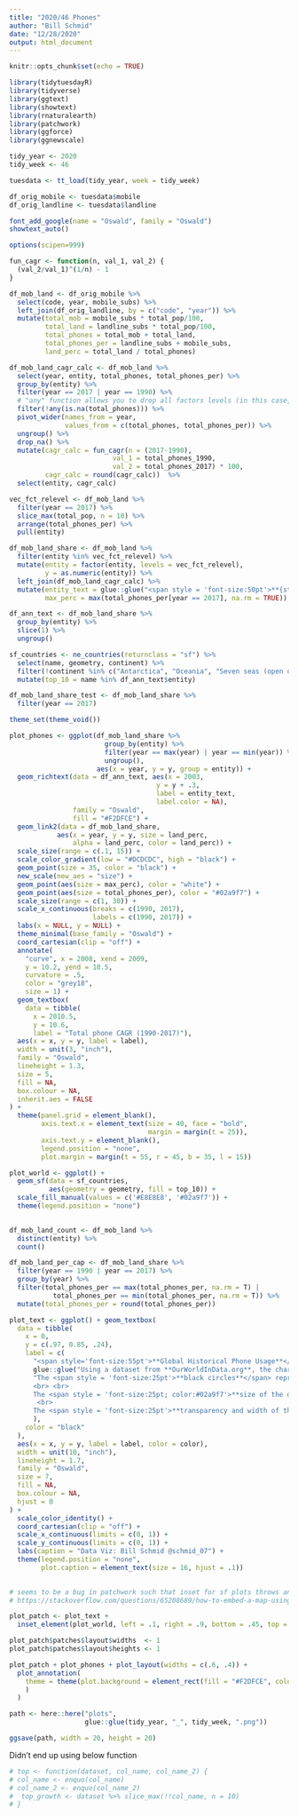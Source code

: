 ```yaml
---
title: "2020/46 Phones"
author: "Bill Schmid"
date: "12/28/2020"
output: html_document
---
```

```r
knitr::opts_chunk$set(echo = TRUE)

library(tidytuesdayR)
library(tidyverse)
library(ggtext)
library(showtext)
library(rnaturalearth)
library(patchwork)
library(ggforce)
library(ggnewscale)

```


```r

tidy_year <- 2020
tidy_week <- 46

tuesdata <- tt_load(tidy_year, week = tidy_week)

df_orig_mobile <- tuesdata$mobile
df_orig_landline <- tuesdata$landline

font_add_google(name = "Oswald", family = "Oswald")
showtext_auto()

options(scipen=999)

```

```r

fun_cagr <- function(n, val_1, val_2) {
  (val_2/val_1)^(1/n) - 1
}

df_mob_land <- df_orig_mobile %>% 
  select(code, year, mobile_subs) %>% 
  left_join(df_orig_landline, by = c("code", "year")) %>% 
  mutate(total_mob = mobile_subs * total_pop/100,
         total_land = landline_subs * total_pop/100,
         total_phones = total_mob + total_land,
         total_phones_per = landline_subs + mobile_subs,
         land_perc = total_land / total_phones)

df_mob_land_cagr_calc <- df_mob_land %>% 
  select(year, entity, total_phones, total_phones_per) %>% 
  group_by(entity) %>% 
  filter(year == 2017 | year == 1990) %>%
  # "any" function allows you to drop all factors levels (in this case, entity) based on conditional.  So if there is a valid value in one year for American Samoa but NA in another year for American Samoa, the filter will remove all instances of American Samoa.  Additional resource here: https://community.rstudio.com/t/delete-subgroups-conditionally/28105
  filter(!any(is.na(total_phones))) %>% 
  pivot_wider(names_from = year,
              values_from = c(total_phones, total_phones_per)) %>% 
  ungroup() %>% 
  drop_na() %>% 
  mutate(cagr_calc = fun_cagr(n = (2017-1990), 
                          val_1 = total_phones_1990, 
                          val_2 = total_phones_2017) * 100,
         cagr_calc = round(cagr_calc))  %>% 
  select(entity, cagr_calc) 

vec_fct_relevel <- df_mob_land %>%
  filter(year == 2017) %>% 
  slice_max(total_pop, n = 10) %>% 
  arrange(total_phones_per) %>% 
  pull(entity)

df_mob_land_share <- df_mob_land %>% 
  filter(entity %in% vec_fct_relevel) %>% 
  mutate(entity = factor(entity, levels = vec_fct_relevel),
         y = as.numeric(entity)) %>% 
  left_join(df_mob_land_cagr_calc) %>% 
  mutate(entity_text = glue::glue("<span style = 'font-size:50pt'>**{str_to_upper(entity)}**</span> <span style='font-size:20pt'> ({cagr_calc}%)</span>"),
         max_perc = max(total_phones_per[year == 2017], na.rm = TRUE)) 

df_ann_text <- df_mob_land_share %>% 
  group_by(entity) %>% 
  slice(1) %>% 
  ungroup()

sf_countries <- ne_countries(returnclass = "sf") %>% 
  select(name, geometry, continent) %>% 
  filter(!continent %in% c("Antarctica", "Oceania", "Seven seas (open ocean)")) %>% 
  mutate(top_10 = name %in% df_ann_text$entity)

df_mob_land_share_test <- df_mob_land_share %>% 
  filter(year == 2017)

```


```r

theme_set(theme_void())

plot_phones <- ggplot(df_mob_land_share %>% 
                        group_by(entity) %>% 
                        filter(year == max(year) | year == min(year)) %>% 
                        ungroup(),
                      aes(x = year, y = y, group = entity)) + 
  geom_richtext(data = df_ann_text, aes(x = 2003,
                                     y = y + .3, 
                                     label = entity_text,
                                     label.color = NA),
                family = "Oswald",
                fill = "#F2DFCE") + 
  geom_link2(data = df_mob_land_share, 
            aes(x = year, y = y, size = land_perc, 
                alpha = land_perc, color = land_perc)) +
  scale_size(range = c(.1, 15)) +
  scale_color_gradient(low = "#DCDCDC", high = "black") +
  geom_point(size = 35, color = "black") +
  new_scale(new_aes = "size") +
  geom_point(aes(size = max_perc), color = "white") + 
  geom_point(aes(size = total_phones_per), color = "#02a9f7") +
  scale_size(range = c(1, 30)) + 
  scale_x_continuous(breaks = c(1990, 2017),
                     labels = c(1990, 2017)) +
  labs(x = NULL, y = NULL) + 
  theme_minimal(base_family = "Oswald") + 
  coord_cartesian(clip = "off") +
  annotate(
    "curve", x = 2008, xend = 2009,
    y = 10.2, yend = 10.5,
    curvature = .5,
    color = "grey18",
    size = 1) +
  geom_textbox(
    data = tibble(
      x = 2010.5,
      y = 10.6,
      label = "Total phone CAGR (1990-2017)"),
  aes(x = x, y = y, label = label),
  width = unit(3, "inch"),
  family = "Oswald",
  lineheight = 1.3,
  size = 5,
  fill = NA,
  box.colour = NA,
  inherit.aes = FALSE
) + 
  theme(panel.grid = element_blank(),
        axis.text.x = element_text(size = 40, face = "bold",
                                   margin = margin(t = 25)),
        axis.text.y = element_blank(),
        legend.position = "none",
        plot.margin = margin(t = 55, r = 45, b = 35, l = 15))

plot_world <- ggplot() +
  geom_sf(data = sf_countries, 
          aes(geometry = geometry, fill = top_10)) + 
  scale_fill_manual(values = c('#E8E8E8', '#02a9f7')) + 
  theme(legend.position = "none")
  
```


```r

df_mob_land_count <- df_mob_land %>% 
  distinct(entity) %>% 
  count()

df_mob_land_per_cap <- df_mob_land_share %>% 
  filter(year == 1990 | year == 2017) %>% 
  group_by(year) %>% 
  filter(total_phones_per == max(total_phones_per, na.rm = T) |
           total_phones_per == min(total_phones_per, na.rm = T)) %>% 
  mutate(total_phones_per = round(total_phones_per))

plot_text <- ggplot() + geom_textbox(
  data = tibble(
    x = 0,
    y = c(.97, 0.85, .24),
    label = c(
      "<span style='font-size:55pt'>**Global Historical Phone Usage**</span>", 
      glue::glue("Using a dataset from **OurWorldInData.org**, the chart to the right shows the growth of total landline + mobile subscriptions and the relative decline of landlines versus mobile phones from 1990 to 2017. While the dataset included {df_mob_land_count$n[1]} countries, the data was filtered to only include the 10 most populous countries, highlighted in the map below."),
      "The <span style = 'font-size:25pt'>**black circles**</span> represent 2017 total phones per 100 people in **Japan**, which had the highest rate (184). This was sligthly above Russia, which had the second highest rate (179). 
      <br> <br>
      The <span style = 'font-size:25pt; color:#02a9f7'>**size of the dot**</span> corresponds to the total phones per 100 people in a given country and year. In 1990, **Bangladesh, Nigeria, India, China, Indonesia**, and **Pakistan** had minimal phone adoption rates, with fewer than 1 in 100 people having either a landline or mobile subscription. From 1990 to 2017, however, phone adoption rates exploded, with these same six countries having annual subscription growth rates above 20%. **Pakistan** exemplifies this rapid growth. While they had the lowest phone subscription rate (75) in 2017, they were well above the country with the highest phone subscription rate (56) in 1990, the **United States**.   
       <br> 
      The <span style = 'font-size:25pt'>**transparency and width of the lines**</span> represents the percentage of landlines and mobile phones among total phone subscriptions in a given country and year. The darker and bigger the line, the greater the percentage of landlines. **Russia, Nigeria, India**, and **Bangladesh** had no mobile phone subscriptions in 1990, but by 2017, the situation was almost entirely reversed, with only two countries (**U.S.A and Japan**) having a landline subcription rate greater than 15% of total phone subscriptions. Five countries (**Bangladesh, India, Indonesia, Nigeria**, and **Pakistan**) had landlines subscriptions rates less than 2% of total subscriptions."
      ),
    color = "black"
  ),
  aes(x = x, y = y, label = label, color = color),
  width = unit(10, "inch"),
  lineheight = 1.7,
  family = "Oswald",
  size = 7,
  fill = NA,
  box.colour = NA,
  hjust = 0
) +
  scale_color_identity() +
  coord_cartesian(clip = "off") +
  scale_x_continuous(limits = c(0, 1)) +
  scale_y_continuous(limits = c(0, 1)) + 
  labs(caption = "Data Viz: Bill Schmid @schmid_07") +
  theme(legend.position = "none",
        plot.caption = element_text(size = 16, hjust = .1))
  
```

```r
# seems to be a bug in patchwork such that inset for sf plots throws an error.  Workaround suggested on SO shown below:
# https://stackoverflow.com/questions/65208689/how-to-embed-a-map-using-the-inset-element-function-from-the-patchwork-package/65209110#65209110

plot_patch <- plot_text + 
  inset_element(plot_world, left = .1, right = .9, bottom = .45, top = .8)

plot_patch$patches$layout$widths  <- 1
plot_patch$patches$layout$heights <- 1

plot_patch + plot_phones + plot_layout(widths = c(.6, .4)) + 
  plot_annotation(
    theme = theme(plot.background = element_rect(fill = "#F2DFCE", color = NA)
    )
  )

path <- here::here("plots", 
                   glue::glue(tidy_year, "_", tidy_week, ".png"))

ggsave(path, width = 20, height = 20)

```

Didn't end up using below function
```r

# top <- function(dataset, col_name, col_name_2) {
# col_name <- enquo(col_name)
# col_name_2 <- enquo(col_name_2)
#  top_growth <- dataset %>% slice_max(!!col_name, n = 10)
# }

```


